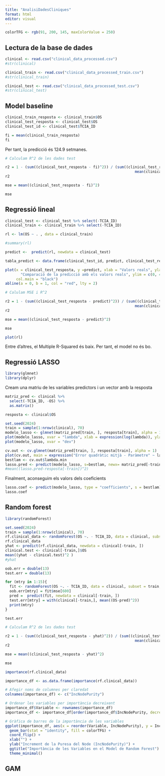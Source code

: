 ```yaml
---
title: "AnalisiDadesCliniques"
format: html
editor: visual
---
```


```r
colorTFG <- rgb(91, 200, 145, maxColorValue = 250)
```

## Lectura de la base de dades

```r
clinical <- read.csv("clinical_data_processed.csv")
#str(clinical)

clinical_train <- read.csv("clinical_data_processed_train.csv")
#str(clinical_train)

clinical_test <- read.csv("clinical_data_processed_test.csv")
#str(clinical_test)
```

## Model baseline

```r
clinical_train_resposta <- clinical_train$OS
clinical_test_resposta <- clinical_test$OS 
clinical_test_id <- clinical_test$TCIA_ID
```

```r
fi = mean(clinical_train_resposta)
fi
```

Per tant, la predicció és $124.9$ setmanes.

```r
# Calculam R^2 de les dades test

r2 = 1 - (sum((clinical_test_resposta - fi)^2)) / (sum((clinical_test_resposta - 
                                                           mean(clinical_test_resposta))^2))
r2

mse = mean((clinical_test_resposta - fi)^2)

mse
```

## Regressió lineal

```r

clinical_test <- clinical_test %>% select(-TCIA_ID)
clinical_train <- clinical_train %>% select(-TCIA_ID)
```

```r
rl <- lm(OS ~ . , data = clinical_train)

#summary(rl)

predict <-  predict(rl, newdata = clinical_test)

tabla_predict <- data.frame(clinical_test_id, predict, clinical_test_resposta)

plot(x = clinical_test_resposta, y =predict, xlab = "Valors reals", ylab = "Predicció", main = 
       "Comparació de la predicció amb els valors reals", ylim = c(0, 400), xlim = c(0,400), col = colorTFG, pch =16,
     col.main = "black")
abline(a = 0, b = 1, col = "red", lty = 2)


```

```r
# Calulam MSE i R^2

r2 = 1 - (sum((clinical_test_resposta - predict)^2)) / (sum((clinical_test_resposta - 
                                                           mean(clinical_test_resposta))^2))
r2

mse = mean((clinical_test_resposta - predict)^2)

mse
```

```r
plot(rl)
```

Entre d'altres, el Multiple R-Squared és baix. Per tant, el model no és bo.

## Regressió LASSO

```r
library(glmnet)
library(dplyr)
```

Cream una matriu de les variables predictors i un vector amb la resposta

```r
matriz_pred <- clinical %>% 
  select(-TCIA_ID, -OS) %>% 
  as.matrix()

resposta <- clinical$OS
```

```r
set.seed(2024)
train = sample(1:nrow(clinical), 70)
modelo_lasso <- glmnet(matriz_pred[train, ], resposta[train], alpha = 1)
plot(modelo_lasso, xvar = "lambda", xlab = expression(log(lambda)), ylab = "Coeficients")
plot(modelo_lasso, xvar = "dev")
```

```r
cv.out <- cv.glmnet(matriz_pred[train, ], resposta[train], alpha = 1)
plot(cv.out, main = expression("Error quadràtic mitjà - Paràmetre" ~ lambda))
bestlam <- cv.out$lambda.min
lasso.pred <- predict(modelo_lasso, s=bestlam, newx= matriz_pred[-train, ])
#mean((lasso.pred-resposta[-train])^2)
```

Finalment, aconseguim els valors dels coeficients

```r
lasso.coef <- predict(modelo_lasso, type = "coefficients", s = bestlam)
lasso.coef
```

## Random forest

```r
library(randomForest)
```

```r
set.seed(2024)
train = sample(1:nrow(clinical), 70)
rf.clinical_data <- randomForest(OS ~. - TCIA_ID, data = clinical, subset = train, mtry = 1)
rf.clinical_data
yhat <- predict(rf.clinical_data, newdata = clinical[-train, ])
clinical.test <- clinical[-train,]$OS
mean((yhat - clinical.test)^2 )
#yhat
```

```r
oob.err = double(13)
test.err = double(13)

for (mtry in 1:15){
  fit <- randomForest(OS ~. - TCIA_ID, data = clinical, subset = train, mtry = mtry)
  oob.err[mtry] = fit$mse[600]
  pred =  predict(fit, newdata = clinical[-train, ])
  test.err[mtry] = with(clinical[-train,], mean((OS-pred)^2))
  print(mtry)
}

test.err

```

```r
# Calculam R^2 de les dades test

r2 = 1 - (sum((clinical_test_resposta - yhat)^2)) / (sum((clinical_test_resposta - 
                                                           mean(clinical_test_resposta))^2))
r2

mse = mean((clinical_test_resposta - yhat)^2)

mse
```

```r
importance(rf.clinical_data)
```

```r
importance_df <- as.data.frame(importance(rf.clinical_data))

# Afegir noms de columnes per claredat
colnames(importance_df) <- c("IncNodePurity")

# Ordenar les variables per importància decreixent
importance_df$Variable <- rownames(importance_df)
importance_df <- importance_df[order(importance_df$IncNodePurity, decreasing = TRUE), ]

# Gràfica de barres de la importància de les variables
ggplot(importance_df, aes(x = reorder(Variable, IncNodePurity), y = IncNodePurity), col = colorTFG) +
  geom_bar(stat = "identity", fill = colorTFG) +
  coord_flip() +
  xlab("") +
  ylab("Increment de la Puresa del Node (IncNodePurity)") +
  ggtitle("Importància de les Variables en el Model de Random Forest") + 
  theme_minimal()
```

## GAM

